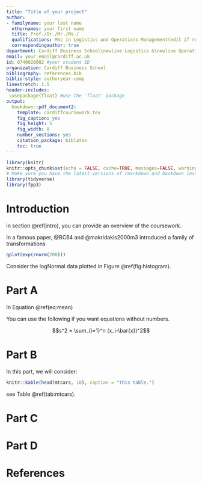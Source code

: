 ```yaml
---
title: "Title of your project"
author:
- familyname: your last name
  othernames: your first name
  title: Prof./Dr./Mr./Ms./
  qualifications: MSc in Logistics and Operations Management(edit if required)
  correspondingauthor: true
department: Cardiff Business School\newline Logistics &\newline Operations Management
email: your_email@cardiff.ac.uk
id: 0740028082 #your student ID
organization: Cardiff Business School
bibliography: references.bib
biblio-style: authoryear-comp
linestretch: 1.5
header-includes:  
 \usepackage{float} #use the 'float' package
output:
  bookdown::pdf_document2:
    template: cardiffcoursework.tex
    fig_caption: yes
    fig_height: 5
    fig_width: 8
    number_sections: yes
    citation_package: biblatex
    toc: true
---
```


```r
library(knitr)
knitr::opts_chunk$set(echo = FALSE, cache=TRUE, messages=FALSE, warning=FALSE,fig.pos = 'H')
# Make sure you have the latest versions of rmarkdown and bookdown installed
library(tidyverse)
library(fpp3)
```


# Introduction {#intro}

in section \@ref(intro), you can provide an overview of the coursework.

In a famous paper, @BC64 and @makridakis2000m3 introduced a family of transformations \dots

```r
qplot(exp(rnorm(200)))
```

Consider the logNormal data plotted in Figure \@ref(fig:histogram).

# Part A


\begin{equation}
\bar{X} = \frac{\sum_{i=1}^n X_i}{n} (\#eq:mean)
\end{equation}


In Equation \@ref(eq:mean)

You can use the following if you want equations without numbers.

$$s^2 = \sum_{i=1}^n (x_i-\bar{x})^2$$

# Part B

In this part, we will consider:

```r
knitr::kable(head(mtcars, 10), caption = "this table.")
```

see Table \@ref(tab:mtcars). 

# Part C


# Part D

# References
